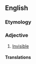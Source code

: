 ==English==

===Etymology===
{{prefix|un|visible}}

===Adjective===
{{en-adj}}

# {{context|archaic}} [[invisible|Invisible]]

====Translations====
{{trans-see|invisible}}